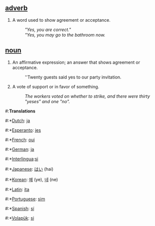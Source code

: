 ==[[adverb]]==
#A word used to show agreement or acceptance. 
#:'' "Yes, you are correct." '' 
#:'' "Yes, you may go to the bathroom now.'' 

==[[noun]]==
#An affirmative expression; an answer that shows agreement or acceptance. 
#:''Twenty guests said yes to our party invitation. 
#A vote of support or in favor of something. 
#:''The workers voted on whether to strike, and there were thirty "yeses" and one "no".''

#:'''Translations'''
#:*[[Dutch]]: [[ja]]
#:*[[Esperanto]]: [[jes]]
#:*[[French]]: [[oui]]
#:*[[German]]: [[ja]]
#:*[[Interlingua]]:[[si]]
#:*[[Japanese]]: [[はい]] (hai)
#:*[[Korean]]: [[예]] (ye), [[네]] (ne)
#:*[[Latin]]: [[ita]]
#:*[[Portuguese]]: [[sim]]
#:*[[Spanish]]: [[sí]]
#:*[[Volapük]]: [[si]]